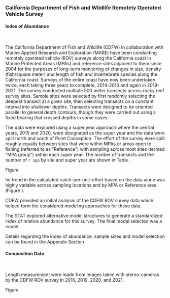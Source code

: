 ### California Department of Fish and Wildlife Remotely Operated Vehicle Survey

#### Index of Abundance 
\

The California Department of Fish and Wildlife (CDFW) in collaboration with Marine Applied Research and Exploration (MARE) have been conducting remotely operated vehicle (ROV) surveys along the California coast in Marine Protected Areas (MPAs) and reference sites adjacent to them since 2004 for the purposes of long-term monitoring of changes in size, density (fish/square meter) and length of fish and invertebrate species along the California coast. Surveys of the entire coast have now been undertaken twice, each taking three years to complete, 2014-2016 and again in 2019-2021. The survey conducted multiple 500 meter transects across rocky reef survey sites. Sample sites were selected by first randomly selecting the deepest transect at a given site, then selecting transects on a constant interval into shallower depths. Transects were designed to be oriented parallel to general depth contours, though they were carried out using a fixed bearing that crossed depths in some cases.

The data were explored using a super year approach where the central years, 2015 and 2020, were designated as the super year and the data were split north and south of Point Conception. The effort of the survey were split roughly equally between sites that were within MPAs or areas open to fishing (referred to as "Reference") with sampling across most sites (termed "MPA group") within each super year. The number of transects and the number of `r spp` by site and super year are shown in Table \ref{tab:rov-obs}.  

Figure \ref{fig:rov-obs-loc} 

he trend in the calculated catch-per-unit-effort based on the data alone was highly variable across sampling locations and by MPA or Reference area (Figure \ref{fig:rov-raw-cpue}).   

CDFW provided an initial analysis of the CDFW ROV survey data which helped form the considered modeling approaches for these data. 

The STAT explored alternative model structures to generate a standardized index of relative abundance for this survey. The final model selected was a model  

Details regarding the index of abundance, sample sizes and model selection can be found in the Appendix Section \ref{cdfw-rov-index}.



#### Composition Data
\

Length measurement were made from images taken with stereo-cameras by the CDFW ROV survey in 2016, 2019, 2020, and 2021. 

Figure \ref{fig:rov-len}